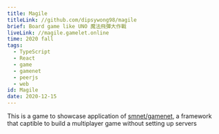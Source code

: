 ```yaml
---
title: Magile
titleLink: //github.com/dipsywong98/magile
brief: Board game like UNO 魔法飛彈大作戰
liveLink: //magile.gamelet.online
time: 2020 fall
tags:
  - TypeScript
  - React
  - game
  - gamenet
  - peerjs
  - web
id: Magile
date: 2020-12-15
---
```


This is a game to showcase application of [smnet/gamenet](/posts/smnet%20&%20gamenet), a framework that captible to build a multiplayer game without setting up servers

